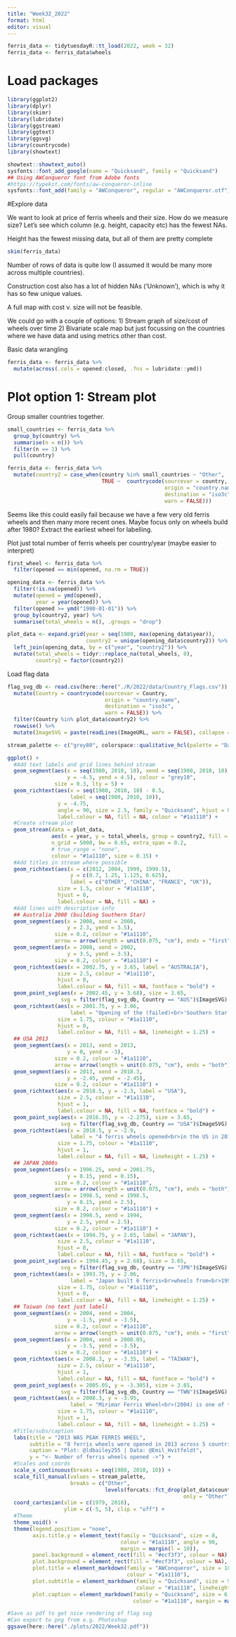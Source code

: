 ```yaml
---
title: "Week32_2022"
format: html
editor: visual
---
```


```r

ferris_data <- tidytuesdayR::tt_load(2022, week = 32)
ferris_data <- ferris_data$wheels

```

# Load packages

```r
library(ggplot2)
library(dplyr)
library(skimr)
library(lubridate)
library(ggstream)
library(ggtext)
library(ggsvg)
library(countrycode)
library(showtext)

showtext::showtext_auto()
sysfonts::font_add_google(name = "Quicksand", family = "Quicksand")
## Using AWConqueror font from Adobe fonts
#https://typekit.com/fonts/aw-conqueror-inline
sysfonts::font_add(family = "AWConqueror", regular = "AWConqueror.otf")
```

#Explore data

We want to look at price of ferris wheels and their size. How do we measure size? Let's see which column (e.g. height, capacity etc) has the fewest NAs.

Height has the fewest missing data, but all of them are pretty complete

```r
skim(ferris_data)
```

Number of rows of data is quite low (I assumed it would be many more across multiple countries).

Construction cost also has a lot of hidden NAs ('Unknown'), which is why it has so few unique values.

A full map with cost v. size will not be feasible.

We could go with a couple of options: 1) Stream graph of size/cost of wheels over time 2) Bivariate scale map but just focussing on the countries where we have data and using metrics other than cost.

Basic data wrangling

```r
ferris_data <- ferris_data %>% 
  mutate(across(.cols = opened:closed, .fns = lubridate::ymd))
```

# Plot option 1: Stream plot

Group smaller countries together.

```r
small_countries <- ferris_data %>% 
  group_by(country) %>% 
  summarise(n = n()) %>% 
  filter(n == 1) %>% 
  pull(country)

ferris_data <- ferris_data %>% 
  mutate(country2 = case_when(country %in% small_countries ~ "Other",
                              TRUE ~  countrycode(sourcevar = country,
                                                  origin = "country.name",
                                                  destination = "iso3c",
                                                  warn = FALSE)))
```

Seems like this could easily fail because we have a few very old ferris wheels and then many more recent ones. Maybe focus only on wheels build after 1980? Extract the earliest wheel for labelling.

Plot just total number of ferris wheels per country/year (maybe easier to interpret)

```r
first_wheel <- ferris_data %>% 
  filter(opened == min(opened, na.rm = TRUE))

opening_data <- ferris_data %>% 
  filter(!is.na(opened)) %>% 
  mutate(opened = ymd(opened),
         year = year(opened)) %>% 
  filter(opened >= ymd("1980-01-01")) %>% 
  group_by(country2, year) %>% 
  summarise(total_wheels = n(), .groups = "drop")

plot_data <- expand.grid(year = seq(1980, max(opening_data$year)),
                         country2 = unique(opening_data$country2)) %>% 
  left_join(opening_data, by = c("year", "country2")) %>% 
  mutate(total_wheels = tidyr::replace_na(total_wheels, 0),
         country2 = factor(country2))
```

Load flag data

```r
flag_svg_db <- read.csv(here::here("./R/2022/data/Country_Flags.csv")) %>% 
  mutate(Country = countrycode(sourcevar = Country,
                               origin = "country.name",
                               destination = "iso3c",
                               warn = FALSE)) %>% 
  filter(Country %in% plot_data$country2) %>% 
  rowwise() %>% 
  mutate(ImageSVG = paste(readLines(ImageURL, warn = FALSE), collapse = "\n"))
```

```r
stream_palette <- c("grey80", colorspace::qualitative_hcl(palette = "Dark2", n = length(levels(plot_data$country2)), l = 60))

ggplot() +
  #Add text labels and grid lines behind stream
  geom_segment(aes(x = seq(1980, 2010, 10), xend = seq(1980, 2010, 10),
                   y = -4.5, yend = 4.5), colour = "grey10",
               size = 0.3, lty = 5) +
  geom_richtext(aes(x = seq(1980, 2010, 10) - 0.5,
                    label = seq(1980, 2010, 10)),
                y = -4.75,
                angle = 90, size = 2.5, family = "Quicksand", hjust = 0,
                label.colour = NA, fill = NA, colour = "#1a1110") +
  #Create stream plot
  geom_stream(data = plot_data,
              aes(x = year, y = total_wheels, group = country2, fill = country2),
              n_grid = 5000, bw = 0.65, extra_span = 0.2,
              # true_range = "none",
              colour = "#1a1110", size = 0.15) +
  #Add titles in stream where possible
  geom_richtext(aes(x = c(2012, 2004, 1999, 1999.5),
                    y = c(0.7, 1.25, 1.125, 0.625),
                    label = c("OTHER", "CHINA", "FRANCE", "UK")),
                size = 1.5, colour = "#1a1110",
                hjust = 0,
                label.colour = NA, fill = NA) +
  #Add lines with descriptive info
  ## Australia 2008 (building Southern Star)
  geom_segment(aes(x = 2008, xend = 2008,
                   y = 2.3, yend = 3.5),
               size = 0.2, colour = "#1a1110",
               arrow = arrow(length = unit(0.075, "cm"), ends = "first")) +
  geom_segment(aes(x = 2008, xend = 2002,
                   y = 3.5, yend = 3.5),
               size = 0.2, colour = "#1a1110") +
  geom_richtext(aes(x = 2002.75, y = 3.65, label = "AUSTRALIA"),
                size = 2.5, colour = "#1a1110",
                hjust = 0,
                label.colour = NA, fill = NA, fontface = "bold") +
  geom_point_svg(aes(x = 2002.45, y = 3.68), size = 3.65,
                 svg = filter(flag_svg_db, Country == "AUS")$ImageSVG) +
  geom_richtext(aes(x = 2001.75, y = 3.06,
                    label = "Opening of the (failed)<br>'Southern Star' in<br>Melbourne (2008)"),
                size = 1.75, colour = "#1a1110",
                hjust = 0,
                label.colour = NA, fill = NA, lineheight = 1.25) +
  ## USA 2013
  geom_segment(aes(x = 2013, xend = 2013,
                   y = 0, yend = -3),
               size = 0.2, colour = "#1a1110",
               arrow = arrow(length = unit(0.075, "cm"), ends = "both")) +
  geom_segment(aes(x = 2013, xend = 2018.3,
                   y = -2.45, yend = -2.45),
               size = 0.2, colour = "#1a1110") +
  geom_richtext(aes(x = 2018.5, y = -2.3, label = "USA"),
                size = 2.5, colour = "#1a1110",
                hjust = 1,
                label.colour = NA, fill = NA, fontface = "bold") +
  geom_point_svg(aes(x = 2016.35, y = -2.275), size = 3.65,
                 svg = filter(flag_svg_db, Country == "USA")$ImageSVG) +
  geom_richtext(aes(x = 2018.5, y = -2.9,
                    label = "4 ferris wheels opened<br>in the US in 2013,<br>50% of all constructions"),
                size = 1.75, colour = "#1a1110",
                hjust = 1,
                label.colour = NA, fill = NA, lineheight = 1.25) +
  ## JAPAN 2000s
  geom_segment(aes(x = 1996.25, xend = 2001.75,
                   y = 0.15, yend = 0.15),
               size = 0.2, colour = "#1a1110",
               arrow = arrow(length = unit(0.075, "cm"), ends = "both")) +
  geom_segment(aes(x = 1998.5, xend = 1998.5,
                   y = 0.15, yend = 2.5),
               size = 0.2, colour = "#1a1110") +
  geom_segment(aes(x = 1998.5, xend = 1994,
                   y = 2.5, yend = 2.5),
               size = 0.2, colour = "#1a1110") +
  geom_richtext(aes(x = 1994.75, y = 2.65, label = "JAPAN"),
                size = 2.5, colour = "#1a1110",
                hjust = 0,
                label.colour = NA, fill = NA, fontface = "bold") +
  geom_point_svg(aes(x = 1994.45, y = 2.68), size = 3.65,
                 svg = filter(flag_svg_db, Country == "JPN")$ImageSVG) +
  geom_richtext(aes(x = 1993.75, y = 2.06,
                    label = "Japan built 6 ferris<br>wheels from<br>1996-2001"),
                size = 1.75, colour = "#1a1110",
                hjust = 0,
                label.colour = NA, fill = NA, lineheight = 1.25) +
  ## Taiwan (no text just label)
  geom_segment(aes(x = 2004, xend = 2004,
                   y = -1.5, yend = -3.5),
               size = 0.2, colour = "#1a1110",
               arrow = arrow(length = unit(0.075, "cm"), ends = "first")) +
  geom_segment(aes(x = 2004, xend = 2008.05,
                   y = -3.5, yend = -3.5),
               size = 0.2, colour = "#1a1110") +
  geom_richtext(aes(x = 2008.3, y = -3.35, label = "TAIWAN"),
                size = 2.5, colour = "#1a1110",
                hjust = 1,
                label.colour = NA, fill = NA, fontface = "bold") +
  geom_point_svg(aes(x = 2005.05, y = -3.305), size = 3.65,
                 svg = filter(flag_svg_db, Country == "TWN")$ImageSVG) +
  geom_richtext(aes(x = 2008.3, y = -3.95,
                    label = "Mirimar Ferris Wheel<br>(2004) is one of three<br>wheels in Taiwan"),
                size = 1.75, colour = "#1a1110",
                hjust = 1,
                label.colour = NA, fill = NA, lineheight = 1.25) +
  #Title/subs/caption
  labs(title = "2013 WAS PEAK FERRIS WHEEL",
       subtitle = "8 ferris wheels were opened in 2013 across 5 countries.<br>The US opened 16 ferris wheels between 1980 and 2017.<br>Japan has opened the second most (11), but only 1 in the last decade.",
       caption = "Plot: @ldbailey255 | Data: @Emil_Hvitfeldt",
       y = "<- Number of ferris wheels opened ->") +
  #Scales and coords
  scale_x_continuous(breaks = seq(1980, 2010, 10)) +
  scale_fill_manual(values = stream_palette,
                    breaks = c("Other",
                               levels(forcats::fct_drop(plot_data$country2,
                                                        only = "Other")))) +
  coord_cartesian(xlim = c(1979, 2018),
                  ylim = c(-5, 5), clip = "off") +
  #Theme
  theme_void() +
  theme(legend.position = "none",
        axis.title.y = element_text(family = "Quicksand", size = 8,
                                    colour = "#1a1110", angle = 90,
                                    margin = margin(l = 10)),
        panel.background = element_rect(fill = "#ecf3f3", colour = NA),
        plot.background = element_rect(fill = "#ecf3f3", colour = NA),
        plot.title = element_markdown(family = "AWConqueror", size = 18,
                                      colour = "#1a1110"),
        plot.subtitle = element_markdown(family = "Quicksand", size = 9,
                                         colour = "#1a1110", lineheight = 1.5),
        plot.caption = element_markdown(family = "Quicksand", size = 6,
                                        colour = "#1a1110", margin = margin(r = 5, b = 5)))

#Save as pdf to get nice rendering of flag svg
#Can export to png from e.g. Photoshop
ggsave(here::here("./plots/2022/Week32.pdf"))
```
